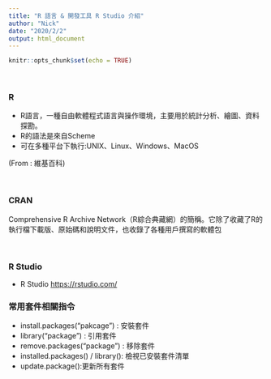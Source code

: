 ```yaml
---
title: "R 語言 & 開發工具 R Studio 介紹"
author: "Nick"
date: "2020/2/2"
output: html_document
---
```


```r
knitr::opts_chunk$set(echo = TRUE)
```

<br>

### <b>R</b>

- R語言，一種自由軟體程式語言與操作環境，主要用於統計分析、繪圖、資料探勘。
- R的語法是來自Scheme
- 可在多種平台下執行:UNIX、Linux、Windows、MacOS


(From : 維基百科)

<br>

### <b>CRAN</b>

Comprehensive R Archive Network（R綜合典藏網）的簡稱。它除了收藏了R的執行檔下載版、原始碼和說明文件，也收錄了各種用戶撰寫的軟體包


<br>

### <b> R Studio</b>

- R Studio  <https://rstudio.com/>


### <b>常用套件相關指令</b>

- install.packages("pakcage") : 安裝套件
- library("package")  : 引用套件
- remove.packages("package") : 移除套件
- installed.packages() / library(): 檢視已安裝套件清單
- update.package():更新所有套件


